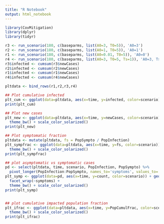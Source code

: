 ```yaml
---
title: "R Notebook"
output: html_notebook
---
```


```r
library(CovMitigation)
library(dplyr)
library(tidyr)
```

```r
r3 <- run_scenario(180, c(baseparms, list(A0=3, T0=5)), 'A0=3')
r2 <- run_scenario(180, c(baseparms, list(A0=1, T0=5)), 'A0=1')
r1 <- run_scenario(180, c(baseparms, list(A0=0.01, T0=5)), 'A0=0')
r4 <- run_scenario(180, c(baseparms, list(A0=3, T0=5, Ts=1)), 'A0=3, Ts=1')
r3$infected <- cumsum(r3$newCases)
r2$infected <- cumsum(r2$newCases)
r1$infected <- cumsum(r1$newCases)
r4$infected <- cumsum(r4$newCases)

pltdata <- bind_rows(r1,r2,r3,r4)
```

```r
## Plot cumulative infected
plt_cum <- ggplot(data=pltdata, aes(x=time, y=infected, color=scenario)) + geom_line(size=1.2) + scale_y_log10(minor_breaks=c(20,40,80,160,320,640,1280,2560), limits=c(10,5000)) + theme_bw() + scale_color_solarized() + scale_x_continuous(minor_breaks = seq(5,50), limits=c(5,50))
print(plt_cum)

## Plot new cases
plt_new <- ggplot(data=pltdata, aes(x=time, y=newCases, color=scenario)) + geom_line(size=1.2) +
  theme_bw() + scale_color_solarized()
print(plt_new)

## Plot symptomatic fraction
pltdata <- mutate(pltdata, fs = PopSympto / PopInfection)
plt_sympfrac <- ggplot(data=pltdata, aes(x=time, y=fs, color=scenario)) + geom_line(size=1.2) +
  theme_bw() + scale_color_solarized()
print(plt_sympfrac)

## plot asymptomatic vs symptomatic cases
pd <- select(pltdata, time, scenario, PopInfection, PopSympto) %>% 
  pivot_longer(PopInfection:PopSympto, names_to='symptoms', values_to='count')
plt_symp <- ggplot(data=pd, aes(x=time, y=count, color=scenario)) + geom_line(size=1.2) +
  facet_wrap(~symptoms) +
  theme_bw() + scale_color_solarized()
print(plt_symp)


## plot cumulative impacted population fraction
plt_ifrac <- ggplot(data=pltdata, aes(x=time, y=PopCumulFrac, color=scenario)) + geom_line(size=1.2) +
  theme_bw() + scale_color_solarized()
print(plt_ifrac)
```

